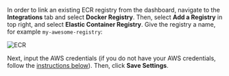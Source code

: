 In order to link an existing ECR registry from the dashboard, navigate to the **Integrations** tab and select **Docker Registry**. Then, select **Add a Registry** in top right, and select **Elastic Container Registry**. Give the registry a name, for example `my-awesome-registry`:

![ECR](https://imagedelivery.net/l4LYM_vOYKe7O1NCT_Nc_g/92dd9aaf-76cb-4e72-5ed9-e50c2268bb00/large)

Next, input the AWS credentials (if you do not have your AWS credentials, follow the [instructions below](#creating-an-aws-ecr-user)). Then, click **Save Settings**.

